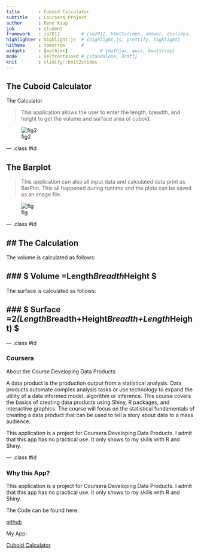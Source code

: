 ```yaml
---
title       : Cuboid Calculator
subtitle    : Coursera Project
author      : Rene Kaup
job         : student
framework   : io2012        # {io2012, html5slides, shower, dzslides, ...}
highlighter : highlight.js  # {highlight.js, prettify, highlight}
hitheme     : tomorrow      # 
widgets     : [mathjax]            # {mathjax, quiz, bootstrap}
mode        : selfcontained # {standalone, draft}
knit        : slidify::knit2slides
---
```


## The Cuboid Calculator


The Calculator

> This application allows the user to enter the length, breadth, 
> and height to get the volume and surface area of cuboid.



![fig2]
                  
[fig2]: assets/img/Cube_Calculator2.png "ScreenShot"

--- .class #id 

## The Barplot


> This application can also all input data and calculated data print as BarPlot.
> This all happened during runtime and the plots can be saved as an image file.


![fig]

[fig]: assets/img/Cube_Calculator.png "Barplot"

--- .class #id

## The Calculation
---

The volume is calculated as follows:

### $ Volume =Length*Breadth*Height $
---

The surface is calculated as follows:

### $ Surface =2*(Length*Breadth+Height*Breadth+Length*Height) $
---

--- .class #id

### Coursera

About the Course Developing Data Products

A data product is the production output from a statistical analysis. Data products automate complex analysis tasks or use technology to expand the utility of a data informed model, algorithm or inference. This course covers the basics of creating data products using Shiny, R packages, and interactive graphics. The course will focus on the statistical fundamentals of creating a data product that can be used to tell a story about data to a mass audience.


This application is a project for Coursera Developing Data Products.
I admit that this app has no practical use. It only shows to my skills with R and Shiny.



--- .class #id

### Why this App?

This application is a project for Coursera Developing Data Products.
I admit that this app has no practical use. It only shows to my skills with R and Shiny.

The Code can be found here:

[github](https://github.com/K4uP/DevelopingDataProductsCoursera)

My App:

[Cuboid Calculator](https://k4up.shinyapps.io/DevelopingDataProductsCoursera/)



